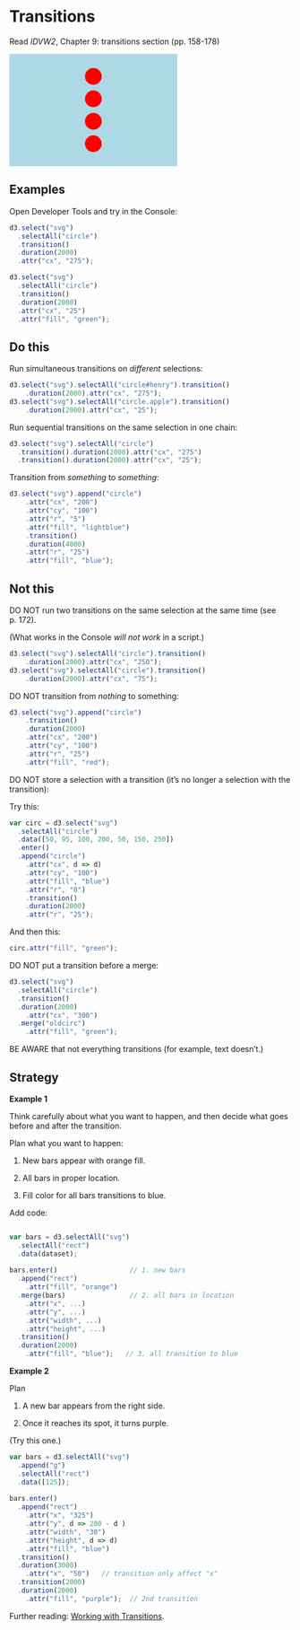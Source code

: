 # Transitions <i class="far fa-paper-plane"></i>

<script src="https://d3js.org/d3.v6.js"></script>

Read *IDVW2*, Chapter 9: transitions section (pp. 158-178)

<svg width="300" height="200">
	<rect x="0" y="0" width="300" height="200" fill="lightblue"></rect>
	<circle cx="150" cy="40" r="15" fill="red"></circle>
	<circle cx="150" cy="80" r="15" fill="red"></circle>
	<circle id="henry" cx="150" cy="120" r="15" fill="red"></circle>
	<circle class="apple" cx="150" cy="160" r="15" fill="red"></circle>
</svg>

## Examples

Open Developer Tools and try in the Console:

``` js
d3.select("svg")
  .selectAll("circle")
  .transition()
  .duration(2000)
  .attr("cx", "275");
```  

``` js
d3.select("svg")
  .selectAll("circle")
  .transition()
  .duration(2000)
  .attr("cx", "25")
  .attr("fill", "green");
```  
  
## Do this

Run simultaneous transitions on *different* selections:

``` js
d3.select("svg").selectAll("circle#henry").transition()
    .duration(2000).attr("cx", "275");
d3.select("svg").selectAll("circle.apple").transition()
    .duration(2000).attr("cx", "25");
```

Run sequential transitions on the same selection in one chain:

``` js
d3.select("svg").selectAll("circle")
  .transition().duration(2000).attr("cx", "275")
  .transition().duration(2000).attr("cx", "25");
```

Transition from *something* to *something*:

``` js
d3.select("svg").append("circle")
    .attr("cx", "200")
    .attr("cy", "100")
    .attr("r", "5")
    .attr("fill", "lightblue")
    .transition()
    .duration(4000)
    .attr("r", "25")
    .attr("fill", "blue");
```    

## Not this

DO NOT run two transitions on the same selection at the same time (see p. 172).

(What works in the Console *will not work* in a script.)

``` js
d3.select("svg").selectAll("circle").transition()
    .duration(2000).attr("cx", "250");
d3.select("svg").selectAll("circle").transition()
    .duration(2000).attr("cx", "75");
```

DO NOT transition from *nothing* to something:

``` js
d3.select("svg").append("circle")
    .transition()
    .duration(2000)
    .attr("cx", "200")
    .attr("cy", "100")
    .attr("r", "25")
    .attr("fill", "red");
```    

DO NOT store a selection with a transition (it's no longer a selection with the transition):

Try this:

``` js
var circ = d3.select("svg")
  .selectAll("circle")
  .data([50, 95, 100, 200, 50, 150, 250])
  .enter()
  .append("circle")
    .attr("cx", d => d)
    .attr("cy", "100")
    .attr("fill", "blue")
    .attr("r", "0")
    .transition()
    .duration(2000)
    .attr("r", "25");
```    

And then this:

``` js
circ.attr("fill", "green");
```

DO NOT put a transition before a merge:

``` js
d3.select("svg")
  .selectAll("circle")
  .transition()
  .duration(2000)
    .attr("cx", "300")
  .merge("oldcirc")
    .attr("fill", "green");
```

BE AWARE that not everything transitions (for example, text doesn't.)


## Strategy

**Example 1**

Think carefully about what you want to happen, and then decide what goes before and after the transition.

Plan what you want to happen:

1. New bars appear with orange fill.

2. All bars in proper location.

3. Fill color for all bars transitions to blue.

Add code:


``` js

var bars = d3.selectAll("svg")
  .selectAll("rect")
  .data(dataset);
  
bars.enter()                  // 1. new bars
  .append("rect")
    .attr("fill", "orange")
  .merge(bars)                // 2. all bars in location
    .attr("x", ...)
    .attr("y", ...)
    .attr("width", ...)
    .attr("height", ...)
  .transition()
  .duration(2000)
    .attr("fill", "blue");   // 3. all transition to blue
```

**Example 2**

Plan

1. A new bar appears from the right side.

2. Once it reaches its spot, it turns purple.
  
(Try this one.)  
  
``` js
var bars = d3.selectAll("svg")
  .append("g")
  .selectAll("rect")
  .data([125]);
  
bars.enter()                 
  .append("rect")
    .attr("x", "325")
    .attr("y", d => 200 - d )
    .attr("width", "30")
    .attr("height", d => d)
    .attr("fill", "blue")
  .transition()
  .duration(3000)
    .attr("x", "50")   // transition only affect "x"
  .transition(2000)
  .duration(2000)
    .attr("fill", "purple");  // 2nd transition
```    
    
Further reading: [Working with Transitions](https://bost.ocks.org/mike/transition/){target="_blank"}.     
